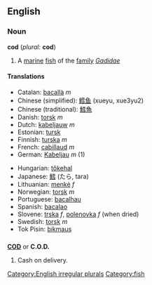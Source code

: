 ==English==

===Noun===
'''cod''' (''plural:'' '''cod''')
#A [[marine]] [[fish]] of the [[family]] ''[[Gadidae]]''

====Translations====
{{top}}
*Catalan: [[bacallà]] ''m''
*Chinese (simplified): [[鳕]][[鱼]] (xueyu, xue3yu2)
*Chinese (traditional): [[鱈]][[魚]]
*Danish: [[torsk]] ''m''
*Dutch: [[kabeljauw]] ''m''
*Estonian: [[tursk]]
*Finnish: [[turska]] ''m''
*French: [[cabillaud]] ''m''
*German: [[Kabeljau]] ''m'' (1)
{{mid}}
*Hungarian: [[tőkehal]]
*Japanese: [[鱈]] (たら, tara)
*Lithuanian: [[menkė]] ''f''
*Norwegian: [[torsk]] ''m''
*Portuguese: [[bacalhau]]
*Spanish: [[bacalao]]
*Slovene: [[trska]] ''f'', [[polenovka]] ''f'' (when dried)
*Swedish: [[torsk]] ''m''
*Tok Pisin: [[bikmaus]]
{{bottom}}

==={{Abbreviation}}===
'''[[COD]]''' or '''C.O.D.'''
# Cash on delivery.

[[Category:English irregular plurals]]
[[Category:fish]]